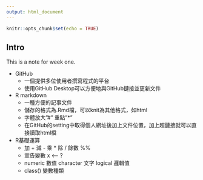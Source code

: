 ```yaml
---
output: html_document
---
```


```r
knitr::opts_chunk$set(echo = TRUE)
```

## Intro

This is a note for week one.

- GitHub
    - 一個提供多位使用者撰寫程式的平台
    - 使用GitHub Desktop可以方便地與GitHub鏈接並更新文件
- R markdown
    - 一種方便的記事文件
    - 儲存的格式為.Rmd檔，可以knit為其他格式，如html
    - 字體放大"#" 重點"*"
    - 在GitHub的setting中取得個人網址後加上文件位置，加上超鏈接就可以直接讀取html檔
- R基礎運算
    - 加 + 減 - 乘 * 除 / 餘數 %%
    - 宣告變數 x <-- ? 
    - numeric 數值 character 文字 logical 邏輯值
    - class() 變數種類

